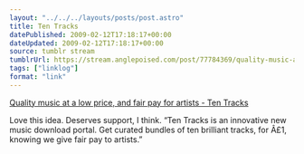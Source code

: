```yaml
---
layout: "../../../layouts/posts/post.astro"
title: Ten Tracks
datePublished: 2009-02-12T17:18:17+00:00
dateUpdated: 2009-02-12T17:18:17+00:00
source: tumblr stream
tumblrUrl: https://stream.anglepoised.com/post/77784369/quality-music-at-a-low-price-and-fair-pay-for
tags: ["linklog"]
format: "link"
---
```


[Quality music at a low price, and fair pay for artists - Ten Tracks][1]

Love this idea. Deserves support, I think. &ldquo;Ten Tracks is an innovative new music download portal. Get curated bundles of ten brilliant tracks, for Â£1, knowing we give fair pay to artists.&rdquo;

[1]: http://www.tentracks.co.uk/
